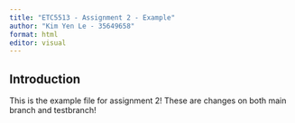 ```yaml
---
title: "ETC5513 - Assignment 2 - Example"
author: "Kim Yen Le - 35649658"
format: html
editor: visual
---
```


## Introduction

This is the example file for assignment 2!
These are changes on both main branch and testbranch!
